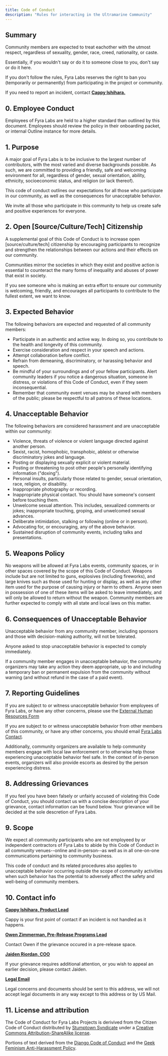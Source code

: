 ```yaml
---
title: Code of Conduct
description: "Rules for interacting in the Ultramarine Community"
---
```


## Summary

Community members are expected to treat eachother with the utmost respect, regardless of sexuality, gender, race, creed, nationality, or caste.

Essentially, if you wouldn't say or do it to someone close to you, don't say or do it here.

If you don't follow the rules, Fyra Labs reserves the right to ban you (temporarily or permanently) from participating in the project or community.

If you need to report an incident, contact [**Cappy Ishihara.**](mailto:cappy@fyralabs.com)

## 0. Employee Conduct

Employees of Fyra Labs are held to a higher standard than outlined by this document. Employees should review the policy in their onboarding packet, or internal Outline instance for more details.

## 1. Purpose

A major goal of Fyra Labs is to be inclusive to the largest number of contributors, with the most varied and diverse backgrounds possible. As such, we are committed to providing a friendly, safe and welcoming environment for all, regardless of gender, sexual orientation, ability, ethnicity, socioeconomic status, and religion (or lack thereof).

This code of conduct outlines our expectations for all those who participate in our community, as well as the consequences for unacceptable behavior.

We invite all those who participate in this community to help us create safe and positive experiences for everyone.

## 2. Open [Source/Culture/Tech] Citizenship

A supplemental goal of this Code of Conduct is to increase open [source/culture/tech] citizenship by encouraging participants to recognize and strengthen the relationships between our actions and their effects on our community.

Communities mirror the societies in which they exist and positive action is essential to counteract the many forms of inequality and abuses of power that exist in society.

If you see someone who is making an extra effort to ensure our community is welcoming, friendly, and encourages all participants to contribute to the fullest extent, we want to know.

## 3. Expected Behavior

The following behaviors are expected and requested of all community members:

  * Participate in an authentic and active way. In doing so, you contribute to the health and longevity of this community.
  * Exercise consideration and respect in your speech and actions.
  * Attempt collaboration before conflict.
  * Refrain from demeaning, discriminatory, or harassing behavior and speech.
  * Be mindful of your surroundings and of your fellow participants. Alert community leaders if you notice a dangerous situation, someone in distress, or violations of this Code of Conduct, even if they seem inconsequential.
  * Remember that community event venues may be shared with members of the public; please be respectful to all patrons of these locations.

## 4. Unacceptable Behavior

The following behaviors are considered harassment and are unacceptable within our community:

  * Violence, threats of violence or violent language directed against another person.
  * Sexist, racist, homophobic, transphobic, ableist or otherwise discriminatory jokes and language.
  * Posting or displaying sexually explicit or violent material.
  * Posting or threatening to post other people's personally identifying information ("doxing").
  * Personal insults, particularly those related to gender, sexual orientation, race, religion, or disability.
  * Inappropriate photography or recording.
  * Inappropriate physical contact. You should have someone's consent before touching them.
  * Unwelcome sexual attention. This includes, sexualized comments or jokes; inappropriate touching, groping, and unwelcomed sexual advances.
  * Deliberate intimidation, stalking or following (online or in person).
  * Advocating for, or encouraging, any of the above behavior.
  * Sustained disruption of community events, including talks and presentations.

## 5. Weapons Policy

No weapons will be allowed at Fyra Labs events, community spaces, or in other spaces covered by the scope of this Code of Conduct. Weapons include but are not limited to guns, explosives (including fireworks), and large knives such as those used for hunting or display, as well as any other item used for the purpose of causing injury or harm to others. Anyone seen in possession of one of these items will be asked to leave immediately, and will only be allowed to return without the weapon. Community members are further expected to comply with all state and local laws on this matter.

## 6. Consequences of Unacceptable Behavior

Unacceptable behavior from any community member, including sponsors and those with decision-making authority, will not be tolerated.

Anyone asked to stop unacceptable behavior is expected to comply immediately.

If a community member engages in unacceptable behavior, the community organizers may take any action they deem appropriate, up to and including a temporary ban or permanent expulsion from the community without warning (and without refund in the case of a paid event).

## 7. Reporting Guidelines

If you are subject to or witness unacceptable behavior from employees of Fyra Labs, or have any other concerns, please use the [External Human Resources Form](https://airtable.com/shrCMi4X3Xp3ITMJz)

If you are subject to or witness unacceptable behavior from other members of this community, or have any other concerns, you should email [Fyra Labs Contact](mailto:contact@fyralabs.com).

Additionally, community organizers are available to help community members engage with local law enforcement or to otherwise help those experiencing unacceptable behavior feel safe. In the context of in-person events, organizers will also provide escorts as desired by the person experiencing distress.

## 8. Addressing Grievances

If you feel you have been falsely or unfairly accused of violating this Code of Conduct, you should contact us with a concise description of your grievance, contact information can be found below. Your grievance will be decided at the sole descretion of Fyra Labs.

## 9. Scope

We expect all community participants who are not employeed by or independent contractors of Fyra Labs to abide by this Code of Conduct in all community venues--online and in-person--as well as in all one-on-one communications pertaining to community business.

This code of conduct and its related procedures also applies to unacceptable behavior occurring outside the scope of community activities when such behavior has the potential to adversely affect the safety and well-being of community members.

## 10. Contact info

[**Cappy Ishihara, Product Lead**](mailto:cappy@fyralabs.com)

Cappy is your first point of contact if an incident is not handled as it happens.

[**Owen Zimmerman, Pre-Release Programs Lead**](mailto:owen@fyralabs.com)

Contact Owen if the grievance occured in a pre-release space.

[**Jaiden Riordan, COO**](mailto:jade@fyralabs.com)

If your grievance requires additional attention, or you wish to appeal an earlier decision, please contact Jaiden.

[**Legal Email**](mailto:legal@fyralabs.com)

Legal concerns and documents should be sent to this address, we will not accept legal documents in any way except to this address or by US Mail.



## 11. License and attribution

The Code of Conduct for Fyra Labs Projects is derivived from the Citizen Code of Conduct distributed by [Stumptown Syndicate](http://stumptownsyndicate.org) under a [Creative Commons Attribution-ShareAlike license](http://creativecommons.org/licenses/by-sa/3.0/). 

Portions of text derived from the [Django Code of Conduct](https://www.djangoproject.com/conduct/) and the [Geek Feminism Anti-Harassment Policy](http://geekfeminism.wikia.com/wiki/Conference_anti-harassment/Policy).